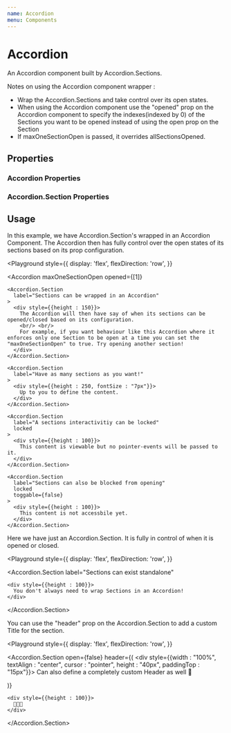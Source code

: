 ```yaml
---
name: Accordion
menu: Components
---
```



# Accordion

An Accordion component built by Accordion.Sections.

Notes on using the Accordion component wrapper : 
  - Wrap the Accordion.Sections and take control over its open states. 
  - When using the Accordion component use the "opened" prop on the Accordion component to specify the indexes(indexed by 0) of the Sections you want to be opened instead of using the open prop on the Section
  - If maxOneSectionOpen is passed, it overrides allSectionsOpened.

## Properties

### Accordion Properties

<Props of={Accordion} />

### Accordion.Section Properties

<Props of={Section} />

## Usage

In this example, we have Accordion.Section's wrapped in an Accordion Component. The Accordion then has fully control over the open states of its sections based on its prop configuration.

<Playground
  style={{
    display: 'flex',
    flexDirection: 'row',
  }}
>
<div style={{ backgroundColor : "#F5F7F7", padding : "10px", width : "100%"}}>

  <Accordion 
    maxOneSectionOpen
    opened={[1]}
  >

    <Accordion.Section
      label="Sections can be wrapped in an Accordion"
    >
      <div style={{height : 150}}>
        The Accordion will then have say of when its sections can be opened/closed based on its configuration.
        <br/> <br/>
        For example, if you want behaviour like this Accordion where it enforces only one Section to be open at a time you can set the "maxOneSectionOpen" to true. Try opening another section!
      </div>
    </Accordion.Section>

    <Accordion.Section
      label="Have as many sections as you want!"
    >
      <div style={{height : 250, fontSize : "7px"}}>
        Up to you to define the content.
      </div>
    </Accordion.Section>

    <Accordion.Section
      label="A sections interactivitiy can be locked"
      locked
    >
      <div style={{height : 100}}>
        This content is viewable but no pointer-events will be passed to it.
      </div>
    </Accordion.Section>

    <Accordion.Section
      label="Sections can also be blocked from opening"
      locked
      toggable={false}
    >
      <div style={{height : 100}}>
        This content is not accessbile yet.
      </div>
    </Accordion.Section>

  </Accordion>

</div>
  
</Playground>

Here we have just an Accordion.Section. It is fully in control of when it is opened or closed.

<Playground
  style={{
    display: 'flex',
    flexDirection: 'row',
  }}
>
<div style={{ backgroundColor : "#F5F7F7", padding : "10px", width : "100%"}}>

  <Accordion.Section
    label="Sections can exist standalone"
  >
    
    <div style={{height : 100}}>
      You don't always need to wrap Sections in an Accordion!
    </div>

  </Accordion.Section>

</div>
</Playground>

You can use the "header" prop on the Accordion.Section to add a custom Title for the section.

<Playground
  style={{
    display: 'flex',
    flexDirection: 'row',
  }}
>
<div style={{ backgroundColor : "#F5F7F7", padding : "10px", width : "100%"}}>

  <Accordion.Section
    open={false}
    header={(
      <div style={{width : "100%", textAlign : "center", cursor : "pointer", height : "40px", paddingTop : "15px"}}>
        Can also define a completely custom Header as well 🌴
      </div>
    )}
  >

    <div style={{height : 100}}>
      🌲🌲🌲
    </div>

  </Accordion.Section>

</div>
</Playground>

